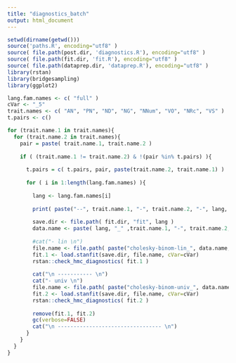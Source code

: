```yaml
---
title: "diagnostics_batch"
output: html_document
---
```


```r
setwd(dirname(getwd()))
source('paths.R', encoding="utf8" )
source( file.path(post.dir, 'diagnostics.R'), encoding="utf8" )
source( file.path(fit.dir, 'fit.R'), encoding="utf8" )
source( file.path(dataprep.dir, 'dataprep.R'), encoding="utf8" )
library(rstan)
library(bridgesampling)
library(ggplot2)
```

```r
lang.fam.names <- c( "full" )
cVar <- "_5"
trait.names <- c( "AN", "PN", "ND", "NG", "NNum", "VO", "NRc", "VS" )
t.pairs <- c()

for (trait.name.1 in trait.names){
  for (trait.name.2 in trait.names){
    pair = paste( trait.name.1, trait.name.2 )
    
    if ( (trait.name.1 != trait.name.2) & !(pair %in% t.pairs) ){
      
      t.pairs = c( t.pairs, pair, paste(trait.name.2, trait.name.1) )
      
      for ( i in 1:length(lang.fam.names) ){
        
        lang <- lang.fam.names[i]
        
        print( paste("--", trait.name.1, "-", trait.name.2, "-", lang, "--") )
        
        save.dir <- file.path( fit.dir, "fit", lang )
        data.name <- paste( lang, "_" ,trait.name.1, "-", trait.name.2, sep="" )
        
        #cat("- lin \n")
        file.name <- file.path( paste("cholesky-binom-lin_", data.name, "-0", sep="") )
        fit.1 <- load.stanfit(save.dir, file.name, cVar=cVar)
        rstan::check_hmc_diagnostics( fit.1 )
        
        cat("\n ----------- \n")
        cat("- univ \n")
        file.name <- file.path( paste("cholesky-binom-univ_", data.name, "-0", sep="") )
        fit.2 <- load.stanfit(save.dir, file.name, cVar=cVar)
        rstan::check_hmc_diagnostics( fit.2 )
        
        remove(fit.1, fit.2)
        gc(verbose=FALSE)
        cat("\n --------------------------------- \n")
      }
    }
  }
}

```





















